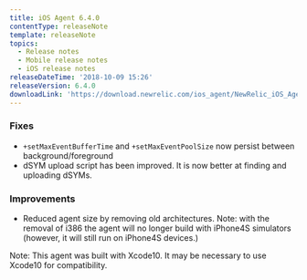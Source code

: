 ```yaml
---
title: iOS Agent 6.4.0
contentType: releaseNote
template: releaseNote
topics:
  - Release notes
  - Mobile release notes
  - iOS release notes
releaseDateTime: '2018-10-09 15:26'
releaseVersion: 6.4.0
downloadLink: 'https://download.newrelic.com/ios_agent/NewRelic_iOS_Agent_6.4.0.zip'
---
```


### Fixes

* `+setMaxEventBufferTime` and `+setMaxEventPoolSize` now persist between background/foreground
* dSYM upload script has been improved. It is now better at finding and uploading dSYMs.

### Improvements

* Reduced agent size by removing old architectures. Note: with the removal of i386 the agent will no longer build with iPhone4S simulators (however, it will still run on iPhone4S devices.)

Note: This agent was built with Xcode10. It may be necessary to use Xcode10 for compatibility.
